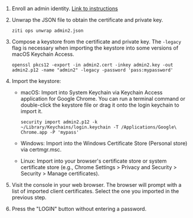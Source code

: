 

1. Enroll an admin identity. [Link to instructions](/reference/40-command-line/login.mdx)
1. Unwrap the JSON file to obtain the certificate and private key.

    ```text
    ziti ops unwrap admin2.json
    ```

1. Compose a keystore from the certificate and private key. The `-legacy` flag is necessary when importing the keystore into some versions of macOS Keychain Access.

    ```text
    openssl pkcs12 -export -in admin2.cert -inkey admin2.key -out admin2.p12 -name "admin2" -legacy -password 'pass:mypassword'
    ```

1. Import the keystore:

    * macOS: Import into System Keychain via Keychain Access application for Google Chrome. You can run a terminal command or double-click the keystore file or drag it onto the login keychain to import it.

        ```text
        security import admin2.p12 -k ~/Library/Keychains/login.keychain -T /Applications/Google\ Chrome.app -P 'mypass'
        ```

    * Windows: Import into the Windows Certificate Store (Personal store) via certmgr.msc.
    * Linux: Import into your browser's certificate store or system certificate store (e.g., Chrome Settings > Privacy and Security > Security > Manage certificates).

1. Visit the console in your web browser. The browser will prompt with a list of imported client certificates. Select the one you imported in the previous step.

1. Press the "LOGIN" button without entering a password.

